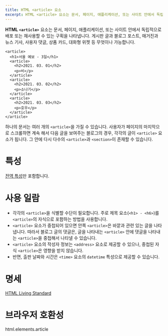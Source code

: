 ```yaml
---
title: HTML <article> 요소
excerpt: HTML <article> 요소는 문서, 페이지, 애플리케이션, 또는 사이트 안에서 독립적으로 배포 또는 재사용할 수 있는 구획을 나타냅니다.
---
```


**HTML `<article>`** 요소는 문서, 페이지, 애플리케이션, 또는 사이트 안에서 독립적으로 배포 또는 재사용할 수 있는 구획을 나타냅니다. 게시판 글과 블로그 포스트, 매거진과 뉴스 기사, 사용자 댓글, 상품 카드, 대화형 위젯 등 무엇이나 가능합니다.

```tsx
<article>
  <h1>서울 예보 - 3일</h1>
  <article>
    <h2>2021. 03. 01</h2>
    <p>비</p>
  </article>
  <article>
    <h2>2021. 03. 02</h2>
    <p>소나기</p>
  </article>
  <article>
    <h2>2021. 03. 03</h2>
    <p>호우</p>
  </article>
</article>
```

하나의 문서는 여러 개의 `<article>`을 가질 수 있습니다. 사용자가 페이지의 마지막으로 스크롤하면 계속 해서 다음 글을 보여주는 블로그의 경우, 각각의 글이 `<article>` 요소가 됩니다. 그 안에 다시 다수의 `<article>`과 `<section>`이 존재할 수 있습니다.

# 특성

[전역 특성](https://developer.mozilla.org/ko/docs/Web/HTML/Global_attributes)만 포함합니다.

# 사용 일람

- 각각의 `<article>`을 식별할 수단이 필요합니다. 주로 제목 요소(`<h1> - <h6>`)를 `<article>`의 자식으로 포함하는 방법을 사용합니다.
- `<article>` 요소가 중첩되어 있으면 안쪽 `<article>`은 바깥과 관련 있는 글을 나타냅니다. 따라서 블로그 글의 댓글은, 글을 나타내는 `<article>` 안에 댓글을 나타내는 `<article>`을 중첩해서 나타낼 수 있습니다.
- `<article>` 요소의 작성자 정보는 `<address>` 요소로 제공할 수 있으나, 중첩된 자식 `<article>`은 영향을 받지 않습니다.
- 반면, 출판 날짜와 시간은 `<time>` 요소의 `datetime` 특성으로 제공할 수 있습니다.

# 명세

[HTML Living Standard](https://html.spec.whatwg.org/multipage/sections.html#the-article-element)

# 브라우저 호환성

<BrowserCompat>html.elements.article</BrowserCompat>
